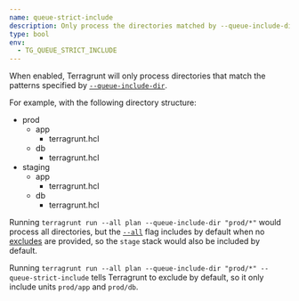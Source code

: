 ```yaml
---
name: queue-strict-include
description: Only process the directories matched by --queue-include-dir.
type: bool
env:
  - TG_QUEUE_STRICT_INCLUDE
---
```



When enabled, Terragrunt will only process directories that match the patterns specified by [`--queue-include-dir`](#queue-include-dir).

For example, with the following directory structure:

<FileTree>

- prod
  - app
    - terragrunt.hcl
  - db
    - terragrunt.hcl
- staging
  - app
    - terragrunt.hcl
  - db
    - terragrunt.hcl

</FileTree>

Running `terragrunt run --all plan --queue-include-dir "prod/*"` would process all directories, but the [`--all`](#all) flag includes by default when no [excludes](#queue-exclude-dir) are provided, so the `stage` stack would also be included by default.

Running `terragrunt run --all plan --queue-include-dir "prod/*" --queue-strict-include` tells Terragrunt to exclude by default, so it only include units `prod/app` and `prod/db`.
